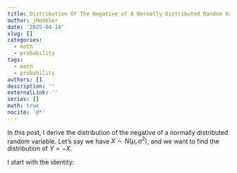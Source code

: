 ```yaml
---
title: Distribution Of The Negative of A Normally Distributed Random Variable
author: jModeler
date: '2025-04-14'
slug: []
categories:
  - math
  - probability
tags:
  - math
  - probability
authors: []
description: ''
externalLink: ''
series: []
math: true
nocite: '@*'
---
```


In this post, I derive the distribution of the negative of a normally distributed random variable. Let's say we have $X \sim N(\mu, \sigma^2)$, and we want to find the distribution of $Y=-X$.

I start with the identity:

\begin{align}
  P(Y \le y) = P(-X \le y) = P(X \ge -y) = 1 - P(X \le -y)
\end{align}